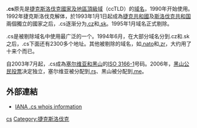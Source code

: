 {{No reference|time=2019-06-04T16:08:00-04:00}}
{{expand English|time=2018-04-01T09:10:20+00:00}}
{{noteTA|G1=地名}}

'''.cs'''原先是[[捷克斯洛伐克|捷克斯洛伐克]][[國家及地區頂級域|國家及地區頂級域]]（ccTLD）的[[域名|域名]]，1990年开始使用。1992年捷克斯洛伐克解体，於1993年1月1日起成為[[捷克|捷克共和國]]及[[斯洛伐克|斯洛伐克共和国]]兩個獨立的國家之后，.cs逐渐分为[[.cz|.cz]]和[[.sk|.sk]]。1995年1月域名正式剔除。

.cs是被剔除域名中使用最广泛的一个。1994年6月，在大部分域名分到.cz和.sk之后，.cs下面还有2300多个地址。其他被剔除的域名，如[[.nato|.nato]]和[[.zr|.zr]]，大约用了十来个而已。

自2003年7月起，.cs成為[[塞爾維亞與蒙特內哥羅|塞尔维亚和黑山]]的[[ISO_3166-1|ISO 3166-1]]号码。2006年，[[2006年黑山独立公民投票|黑山公民投票]]决定独立，塞尔维亚被分配到[[.rs|.rs]]、黑山被分配到[[.me|.me]]。

== 外部連結 ==
* [http://www.iana.org/root-whois/ad.htm IANA .cs whois information]{{Wayback|url=http://www.iana.org/root-whois/ad.htm |date=20080516200027 }}

{{CcTLD}}

[[Category:國家及地區頂級域|cs]]
[[Category:捷克斯洛伐克|Category:捷克斯洛伐克]]
